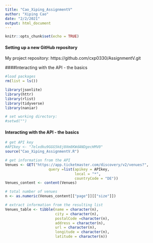 ```yaml
---
title: "Cao_Xiping_AssignmentV"
author: "Xiping Cao"
date: "2/2/2021"
output: html_document
---
```


```r
knitr::opts_chunk$set(echo = TRUE)
```

#### Setting up a new GitHub repository
My project repository: https://github.com/cxp0330/AssignmentV.git

####Interacting with the API - the basics
```r
#load packages
rm(list = ls())

library(jsonlite)
library(httr)
library(rlist)
library(tidyverse)
library(naniar)

# set working directory:
#setwd("")
```

#### Interacting with the API - the basics
```r
# get API key
#APIkey <- "7elxdku9GGG5k8j0Xm8KWdANDgecHMV0"
source("Cao_Xiping_AssignmentV.R")

# get information from the API
Venues <- GET("https://app.ticketmaster.com/discovery/v2/venues?",
                    query =list(apikey = APIkey,
                                local = "*",
                                countryCode = "DE"))
Venues_content <- content(Venues)

# total number of venues
n <- as.numeric(Venues_content[["page"]][["size"]])

# extract information from the resulting list
Venues_table <- tibble(name = character(n),
                       city = character(n),
                       postalCode =character(n),
                       address = character(n),
                       url = character(n),
                       longitude = character(n),
                       latitude = character(n))
```



























